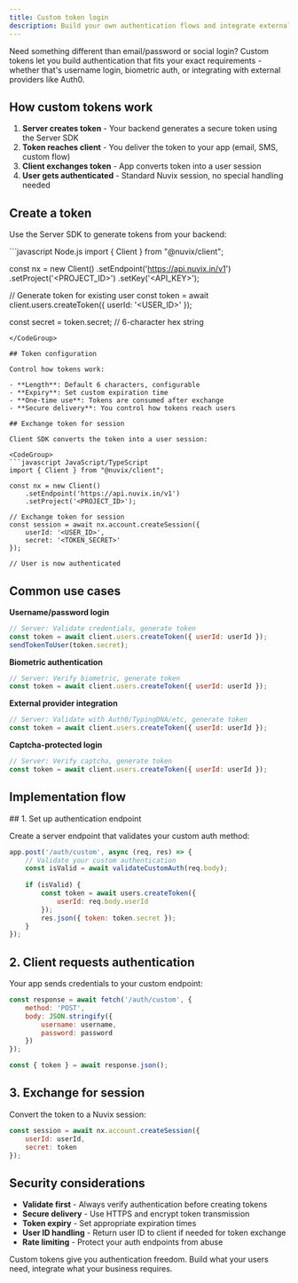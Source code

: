 ```yaml
---
title: Custom token login
description: Build your own authentication flows and integrate external providers using Nuvix's flexible token system.
---
```


Need something different than email/password or social login? Custom tokens let you build authentication that fits your exact requirements - whether that's username login, biometric auth, or integrating with external providers like Auth0.

## How custom tokens work

1. **Server creates token** - Your backend generates a secure token using the Server SDK
2. **Token reaches client** - You deliver the token to your app (email, SMS, custom flow)
3. **Client exchanges token** - App converts token into a user session
4. **User gets authenticated** - Standard Nuvix session, no special handling needed

## Create a token

Use the Server SDK to generate tokens from your backend:

<CodeGroup>
```javascript Node.js
import { Client } from "@nuvix/client";

const nx = new Client()
    .setEndpoint('https://api.nuvix.in/v1')
    .setProject('<PROJECT_ID>')
    .setKey('<API_KEY>');

// Generate token for existing user
const token = await client.users.createToken({
    userId: '<USER_ID>'
});

const secret = token.secret; // 6-character hex string
```
</CodeGroup>

## Token configuration

Control how tokens work:

- **Length**: Default 6 characters, configurable
- **Expiry**: Set custom expiration time  
- **One-time use**: Tokens are consumed after exchange
- **Secure delivery**: You control how tokens reach users

## Exchange token for session

Client SDK converts the token into a user session:

<CodeGroup>
```javascript JavaScript/TypeScript
import { Client } from "@nuvix/client";

const nx = new Client()
    .setEndpoint('https://api.nuvix.in/v1')
    .setProject('<PROJECT_ID>');

// Exchange token for session
const session = await nx.account.createSession({
    userId: '<USER_ID>',
    secret: '<TOKEN_SECRET>'
});

// User is now authenticated
```
</CodeGroup>

## Common use cases

**Username/password login**
```javascript
// Server: Validate credentials, generate token
const token = await client.users.createToken({ userId: userId });
sendTokenToUser(token.secret);
```

**Biometric authentication**  
```javascript
// Server: Verify biometric, generate token
const token = await client.users.createToken({ userId: userId });
```

**External provider integration**
```javascript
// Server: Validate with Auth0/TypingDNA/etc, generate token
const token = await client.users.createToken({ userId: userId });
```

**Captcha-protected login**
```javascript
// Server: Verify captcha, generate token
const token = await client.users.createToken({ userId: userId });
```

## Implementation flow

<Steps>
## 1. Set up authentication endpoint

Create a server endpoint that validates your custom auth method:

```javascript
app.post('/auth/custom', async (req, res) => {
    // Validate your custom authentication
    const isValid = await validateCustomAuth(req.body);
    
    if (isValid) {
        const token = await users.createToken({ 
            userId: req.body.userId 
        });
        res.json({ token: token.secret });
    }
});
```

## 2. Client requests authentication

Your app sends credentials to your custom endpoint:

```javascript
const response = await fetch('/auth/custom', {
    method: 'POST',
    body: JSON.stringify({ 
        username: username, 
        password: password 
    })
});

const { token } = await response.json();
```

## 3. Exchange for session

Convert the token to a Nuvix session:

```javascript
const session = await nx.account.createSession({
    userId: userId,
    secret: token
});
```
</Steps>

## Security considerations

- **Validate first** - Always verify authentication before creating tokens
- **Secure delivery** - Use HTTPS and encrypt token transmission  
- **Token expiry** - Set appropriate expiration times
- **User ID handling** - Return user ID to client if needed for token exchange
- **Rate limiting** - Protect your auth endpoints from abuse

Custom tokens give you authentication freedom. Build what your users need, integrate what your business requires.